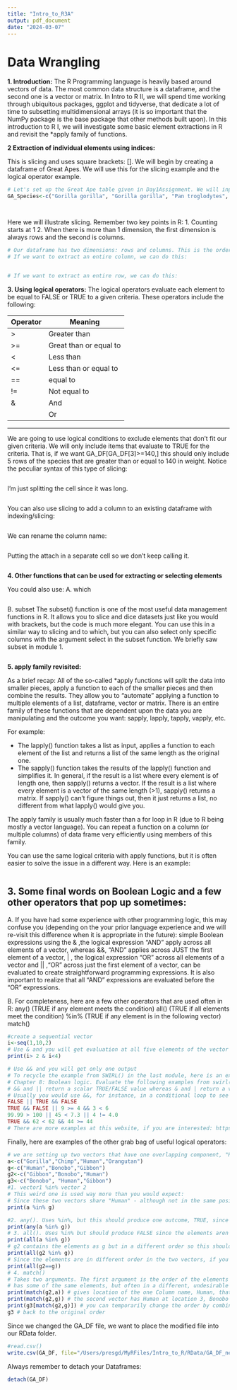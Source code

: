 ```yaml
---
title: "Intro_to_R3A"
output: pdf_document
date: "2024-03-07"
---
```

# Data Wrangling
__1. Introduction:__
The R Programming language is heavily based around vectors of data. The most common data structure is a dataframe, and the second one is a vector or matrix. In Intro to R II, we will spend time working through ubiquitous packages, ggplot and tidyverse, that dedicate a lot of time to subsetting multidimensional arrays (it is so important that the NumPy package is the base package that other methods built upon). In this introduction to R I, we will investigate some basic element extractions in R and revisit the \*apply family of functions. 

__2 Extraction of individual elements using indices:__

This is slicing and uses square brackets: []. We will begin by creating a dataframe of Great Apes. We will use this for the slicing example and the logical operator example. 
```r
# Let's set up the Great Ape table given in Day1Assignment. We will input each column as a vector:
GA_Species<-c("Gorilla gorilla", "Gorilla gorilla", "Pan troglodytes", "Pan troglodytes","Homo sapiens", "Homo sapiens", "Orangutan", "Orangutan", "Pan paniscus","Pan paniscus")



```

```r


```
Here we will illustrate slicing. Remember two key points in R: 
1. Counting starts at 1
2. When there is more than 1 dimension, the first dimension is always rows and the second is columns. 
```r
# Our dataframe has two dimensions: rows and columns. This is the order that R always 'sees' dimensions: Row, Column
# If we want to extract an entire column, we can do this: 

```

```r


```

```r
# If we want to extract an entire row, we can do this: 

```
__3. Using logical operators:__
The logical operators evaluate each element to be equal to FALSE or TRUE to a given criteria. These operators include the following: 

Operator | Meaning
---------|--------
    >    | Greater than
   >=    | Great than or equal to 
    <    | Less than
   <=    | Less than or equal to 
   ==    | equal to
   !=    | Not equal to
    &    | And
    |    | Or
------------------

We are going to use logical conditions to exclude elements that don't fit our given criteria. We will only include items that evaluate to TRUE for the criteria. That is, if we want GA_DF[GA_DF[3]>=140,] this should only include 5 rows of the species that are greater than or equal to 140 in weight.
Notice the peculiar syntax of this type of slicing: 
```r

```
I'm just splitting the cell since it was long. 
```r

```
You can also use slicing to add a column to an existing dataframe with indexing/slicing: 
```r

```
We can rename the column name: 
```r

```
Putting the attach in a separate cell so we don't keep calling it. 
```r

```

__4. Other functions that can be used for extracting or selecting elements__

You could also use: 
A. which
```r

```
B. subset
The subset() function is one of the most useful data management functions in R. It allows you to slice and dice datasets just like you would with brackets, but the code is much more elegant. You can use this in a similar way to slicing and to which, but you can also select only specific columns with the argument select in the subset function. We briefly saw subset in module 1. 
```r

```

__5. apply family revisited:__

As a brief recap: All of the so-called *apply functions will split the data into smaller pieces, apply a function to each of the smaller pieces and then combine the results. They allow you to “automate” applying a function to multiple elements of a list, dataframe, vector or matrix. There is an entire family of these functions that are dependent upon the data you are manipulating and the outcome you want: sapply, lapply, tapply, vapply, etc. 

For example: 

* The lapply() function takes a list as input, applies a function to each element of the list and returns a list of the same length as the original one. 
* The sapply() function takes the results of the lapply() function and simplifies it. In general, if the result is a list where every element is of length one, then sapply() returns a vector. If the result is a list where every element is a vector of the same length (>1), sapply() returns a matrix. If sapply() can’t figure things out, then it just returns a list, no different from what lapply() would give you.

The apply family is usually much faster than a for loop in R (due to R being mostly a vector language). You can repeat a function on a column (or multiple columns) of data frame very efficiently using members of this family. 

You can use the same logical criteria with apply functions, but it is often easier to solve the issue in a different way. Here is an example: 
```r

```


## 3. Some final words on Boolean Logic and a few other operators that pop up sometimes:
A. If you have had some experience with other programming logic, this may confuse you (depending on the your prior language experience and we will re-visit this difference when it is appropriate in the future): simple Boolean expressions using the & ,the logical expression “AND” apply across all elements of a vector, whereas &&, “AND” applies across JUST the first element of a vector, | , the logical expression “OR” across all elements of a vector and || ,“OR” across just the first element of a vector, can be evaluated to create straightforward programming expressions. It is also important to realize that all “AND” expressions are evaluated before the “OR” expressions.

B. For completeness, here are a few other operators that are used often in R: 
any() (TRUE if any element meets the condition)
all() (TRUE if all elements meet the condition)
%in% (TRUE if any element is in the following vector)
match()

```r
#create a sequential vector
i<-seq(1,10,2)
# Use & and you will get evaluation at all five elements of the vector
print(i> 2 & i<4)
```
```r
# Use && and you will get only one output
# To recycle the example from SWIRL() in the last module, here is an example for &&, ||
# Chapter 8: Boolean logic. Evaluate the following examples from swirl()
# && and || return a scalar TRUE/FALSE value whereas & and | return a vector
# Usually you would use &&, for instance, in a conditional loop to see if the specified condition has been met. 
FALSE || TRUE && FALSE
TRUE && FALSE || 9 >= 4 && 3 < 6
99.99 > 100 || 45 < 7.3 || 4 != 4.0
TRUE && 62 < 62 && 44 >= 44 
# There are more examples at this website, if you are interested: https://builtin.com/data-science/and-in-r
```
Finally, here are examples of the other grab bag of useful logical operators: 
```r
# we are setting up two vectors that have one overlapping component, "Human"
a<-c("Gorilla","Chimp","Human","Orangutan")
g<-c("Human","Bonobo","Gibbon")
g2<-c("Gibbon","Bonobo","Human")
g3<-c("Bonobo", "Human","Gibbon")
#1. vector1 %in% vector 2
# This weird one is used way more than you would expect:
# Since these two vectors share "Human" - although not in the same position - they will have one TRUE and the other three elements will be FALSE
print(a %in% g)
```
```r
#2. any(). Uses %in%, but this should produce one outcome, TRUE, since there is at least one element that overlaps between the two vectors. 
print(any(a %in% g))
# 3. all(). Uses %in% but should produce FALSE since the elements aren't exactly the same in each list. 
print(all(a %in% g))
# g2 contains the elements as g but in a different order so this should produce TRUE
print(all(g2 %in% g))
# Since the elements are in different order in the two vectors, if you use boolean operator instad of %in%, this will return FALSE.
print(all(g2==g))
# 4. match()
# Takes two arguments. The first argument is the order of the elements - usually columns - that you want and the second argument is a vector that
# has some of the same elements, but often in a different, undesirable order
print(match(g2,a)) # gives location of the one Column name, Human, that the two vectors have in common
print(match(g2,g)) # the second vector has Human at location 3, Bonobo at location 2 and Gibbon at location/index 1
print(g3[match(g2,g)]) # you can temporarily change the order by combining slicing and match
g3 # back to the original order
```
Since we changed the GA_DF file, we want to place the modified file into our RData folder. 
```r
#read.csv()
write.csv(GA_DF, file="/Users/presgd/MyRFiles/Intro_to_R/RData/GA_DF_new_column.csv")
```
Always remember to detach your Dataframes:
```r
detach(GA_DF)
```